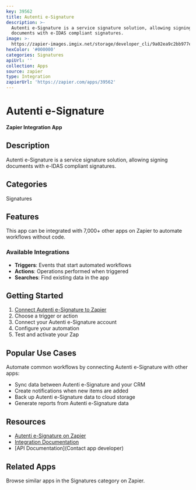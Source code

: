 ```yaml
---
key: 39562
title: Autenti e-Signature
description: >-
  Autenti e-Signature is a service signature solution, allowing signing
  documents with e-IDAS compliant signatures.
image: >-
  https://zapier-images.imgix.net/storage/developer_cli/9a02ea9c2bb977e508e1a4bf141482d3_4.png?auto=format%2Ccompress&ixlib=python-3.0.0&q=50
hexColor: '#000000'
categories: Signatures
apiUrl: ''
collection: Apps
source: zapier
type: Integration
zapierUrl: 'https://zapier.com/apps/39562'
---
```

# Autenti e-Signature

**Zapier Integration App**

## Description

Autenti e-Signature is a service signature solution, allowing signing documents with e-IDAS compliant signatures.

## Categories

Signatures

## Features

This app can be integrated with 7,000+ other apps on Zapier to automate workflows without code.

### Available Integrations

- **Triggers**: Events that start automated workflows
- **Actions**: Operations performed when triggered
- **Searches**: Find existing data in the app

## Getting Started

1. [Connect Autenti e-Signature to Zapier](https://zapier.com/apps/39562)
2. Choose a trigger or action
3. Connect your Autenti e-Signature account
4. Configure your automation
5. Test and activate your Zap

## Popular Use Cases

Automate common workflows by connecting Autenti e-Signature with other apps:

- Sync data between Autenti e-Signature and your CRM
- Create notifications when new items are added
- Back up Autenti e-Signature data to cloud storage
- Generate reports from Autenti e-Signature data

## Resources

- [Autenti e-Signature on Zapier](https://zapier.com/apps/39562)
- [Integration Documentation](https://zapier.com/apps/39562/integrations)
- [API Documentation](Contact app developer)

## Related Apps

Browse similar apps in the Signatures category on Zapier.
